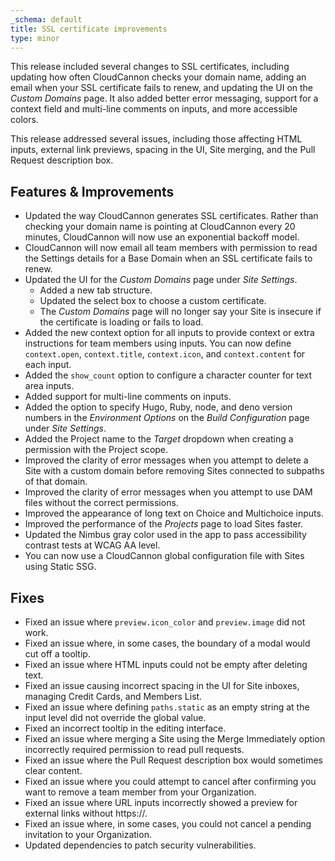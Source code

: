 ```yaml
---
_schema: default
title: SSL certificate improvements
type: minor
---
```

This release included several changes to SSL certificates, including updating how often CloudCannon checks your domain name, adding an email when your SSL certificate fails to renew, and updating the UI on the *Custom Domains* page. It also added better error messaging, support for a context field and multi-line comments on inputs, and more accessible colors.

This release addressed several issues, including those affecting HTML inputs, external link previews, spacing in the UI, Site merging, and the Pull Request description box.

## Features & Improvements

* Updated the way CloudCannon generates SSL certificates. Rather than checking your domain name is pointing at CloudCannon every 20 minutes, CloudCannon will now use an exponential backoff model.
* CloudCannon will now email all team members with permission to read the Settings details for a Base Domain when an SSL certificate fails to renew.
* Updated the UI for the *Custom Domains* page under *Site Settings*.
  * Added a new tab structure.
  * Updated the select box to choose a custom certificate.
  * The *Custom Domains* page will no longer say your Site is insecure if the certificate is loading or fails to load.
* Added the new context option for all inputs to provide context or extra instructions for team members using inputs. You can now define `context.open`, `context.title`, `context.icon`, and `context.content` for each input.
* Added the `show_count` option to configure a character counter for text area inputs.
* Added support for multi-line comments on inputs.
* Added the option to specify Hugo, Ruby, node, and deno version numbers in the *Environment Options* on the *Build Configuration* page under *Site Settings*.
* Added the Project name to the *Target* dropdown when creating a permission with the Project scope.
* Improved the clarity of error messages when you attempt to delete a Site with a custom domain before removing Sites connected to subpaths of that domain.
* Improved the clarity of error messages when you attempt to use DAM files without the correct permissions.
* Improved the appearance of long text on Choice and Multichoice inputs.
* Improved the performance of the *Projects* page to load Sites faster.
* Updated the Nimbus gray color used in the app to pass accessibility contrast tests at WCAG AA level.
* You can now use a CloudCannon global configuration file with Sites using Static SSG.

## Fixes

* Fixed an issue where `preview.icon_color` and `preview.image` did not work.
* Fixed an issue where, in some cases, the boundary of a modal would cut off a tooltip.
* Fixed an issue where HTML inputs could not be empty after deleting text.
* Fixed an issue causing incorrect spacing in the UI for Site inboxes, managing Credit Cards, and Members List.
* Fixed an issue where defining `paths.static` as an empty string at the input level did not override the global value.
* Fixed an incorrect tooltip in the editing interface.
* Fixed an issue where merging a Site using the Merge Immediately option incorrectly required permission to read pull requests.
* Fixed an issue where the Pull Request description box would sometimes clear content.
* Fixed an issue where you could attempt to cancel after confirming you want to remove a team member from your Organization.
* Fixed an issue where URL inputs incorrectly showed a preview for external links without https://.
* Fixed an issue where, in some cases, you could not cancel a pending invitation to your Organization.
* Updated dependencies to patch security vulnerabilities.